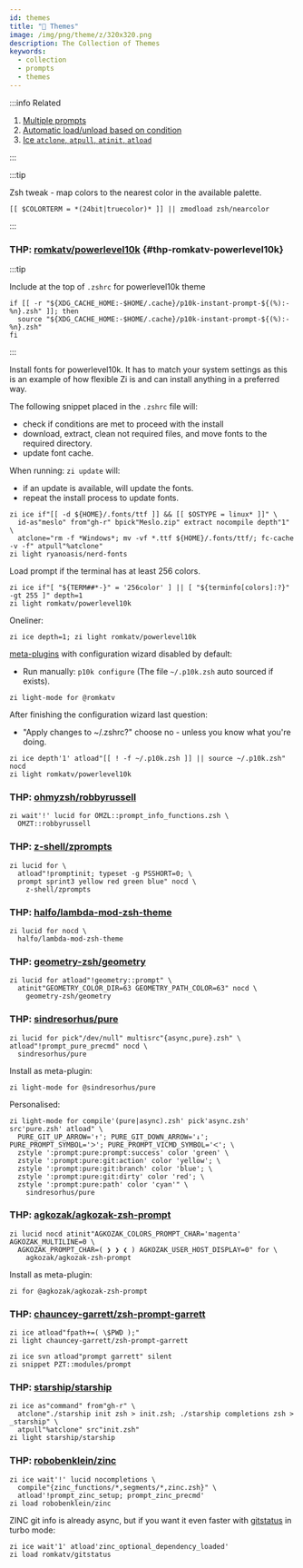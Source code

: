 ```yaml
---
id: themes
title: "🔺 Themes"
image: /img/png/theme/z/320x320.png
description: The Collection of Themes
keywords:
  - collection
  - prompts
  - themes
---
```


<!-- @format -->

:::info Related

1. [Multiple prompts][multiple-prompts]
2. [Automatic load/unload based on condition][automatic-condition-based---load--unload]
3. [Ice `atclone`, `atpull`, `atinit`, `atload`][atclone-atpull-atinit-atload]

:::

:::tip

Zsh tweak - map colors to the nearest color in the available palette.

```shell
[[ $COLORTERM = *(24bit|truecolor)* ]] || zmodload zsh/nearcolor
```

:::

### THP: [romkatv/powerlevel10k](https://github.com/romkatv/powerlevel10k) {#thp-romkatv-powerlevel10k}

:::tip

Include at the top of `.zshrc` for powerlevel10k theme

```shell title="~/.zshrc" showLineNumbers
if [[ -r "${XDG_CACHE_HOME:-$HOME/.cache}/p10k-instant-prompt-${(%):-%n}.zsh" ]]; then
  source "${XDG_CACHE_HOME:-$HOME/.cache}/p10k-instant-prompt-${(%):-%n}.zsh"
fi
```

:::

Install fonts for powerlevel10k. It has to match your system settings as this is an example of how flexible Zi is and can install anything in a preferred way.

The following snippet placed in the `.zshrc` file will:

- check if conditions are met to proceed with the install
- download, extract, clean not required files, and move fonts to the required directory.
- update font cache.

When running: `zi update` will:

- if an update is available, will update the fonts.
- repeat the install process to update fonts.

```shell
zi ice if"[[ -d ${HOME}/.fonts/ttf ]] && [[ $OSTYPE = linux* ]]" \
  id-as"meslo" from"gh-r" bpick"Meslo.zip" extract nocompile depth"1" \
  atclone="rm -f *Windows*; mv -vf *.ttf ${HOME}/.fonts/ttf/; fc-cache -v -f" atpull"%atclone"
zi light ryanoasis/nerd-fonts
```

Load prompt if the terminal has at least 256 colors.

```shell showLineNumbers
zi ice if"[ "${TERM##*-}" = '256color' ] || [ "${terminfo[colors]:?}" -gt 255 ]" depth=1
zi light romkatv/powerlevel10k
```

Oneliner:

```shell
zi ice depth=1; zi light romkatv/powerlevel10k
```

[meta-plugins](/ecosystem/annexes/meta-plugins) with configuration wizard disabled by default:

- Run manually: `p10k configure` (The file `~/.p10k.zsh` auto sourced if exists).

```shell
zi light-mode for @romkatv
```

After finishing the configuration wizard last question:

- "Apply changes to ~/.zshrc?" choose no - unless you know what you're doing.

```shell showLineNumbers
zi ice depth'1' atload"[[ ! -f ~/.p10k.zsh ]] || source ~/.p10k.zsh" nocd
zi light romkatv/powerlevel10k
```

### THP: [ohmyzsh/robbyrussell](https://github.com/ohmyzsh/ohmyzsh/blob/master/themes/robbyrussell.zsh-theme)

```shell showLineNumbers
zi wait'!' lucid for OMZL::prompt_info_functions.zsh \
  OMZT::robbyrussell
```

### THP: [z-shell/zprompts](https://github.com/z-shell/zprompts)

```shell showLineNumbers
zi lucid for \
  atload"!promptinit; typeset -g PSSHORT=0; \
  prompt sprint3 yellow red green blue" nocd \
    z-shell/zprompts
```

### THP: [halfo/lambda-mod-zsh-theme](https://github.com/halfo/lambda-mod-zsh-theme)

```shell showLineNumbers
zi lucid for nocd \
  halfo/lambda-mod-zsh-theme
```

### THP: [geometry-zsh/geometry](https://github.com/geometry-zsh/geometry)

```shell showLineNumbers
zi lucid for atload"!geometry::prompt" \
  atinit"GEOMETRY_COLOR_DIR=63 GEOMETRY_PATH_COLOR=63" nocd \
    geometry-zsh/geometry
```

### THP: [sindresorhus/pure](https://github.com/sindresorhus/pure)

```shell showLineNumbers
zi lucid for pick"/dev/null" multisrc"{async,pure}.zsh" \
atload"!prompt_pure_precmd" nocd \
  sindresorhus/pure
```

Install as meta-plugin:

```shell
zi light-mode for @sindresorhus/pure
```

Personalised:

```shell showLineNumbers
zi light-mode for compile'(pure|async).zsh' pick'async.zsh' src'pure.zsh' atload" \
  PURE_GIT_UP_ARROW='↑'; PURE_GIT_DOWN_ARROW='↓'; PURE_PROMPT_SYMBOL='ᐳ'; PURE_PROMPT_VICMD_SYMBOL='ᐸ'; \
  zstyle ':prompt:pure:prompt:success' color 'green' \
  zstyle ':prompt:pure:git:action' color 'yellow'; \
  zstyle ':prompt:pure:git:branch' color 'blue'; \
  zstyle ':prompt:pure:git:dirty' color 'red'; \
  zstyle ':prompt:pure:path' color 'cyan'" \
    sindresorhus/pure
```

### THP: [agkozak/agkozak-zsh-prompt](https://github.com/agkozak/agkozak-zsh-prompt)

```shell showLineNumbers
zi lucid nocd atinit"AGKOZAK_COLORS_PROMPT_CHAR='magenta' AGKOZAK_MULTILINE=0 \
  AGKOZAK_PROMPT_CHAR=( ❯ ❯ ❮ ) AGKOZAK_USER_HOST_DISPLAY=0" for \
    agkozak/agkozak-zsh-prompt
```

Install as meta-plugin:

```shell
zi for @agkozak/agkozak-zsh-prompt
```

### THP: [chauncey-garrett/zsh-prompt-garrett](https://github.com/chauncey-garrett/zsh-prompt-garrett)

```shell showLineNumbers
zi ice atload"fpath+=( \$PWD );"
zi light chauncey-garrett/zsh-prompt-garrett

zi ice svn atload"prompt garrett" silent
zi snippet PZT::modules/prompt
```

### THP: [starship/starship](https://github.com/starship/starship)

```shell showLineNumbers
zi ice as"command" from"gh-r" \
  atclone"./starship init zsh > init.zsh; ./starship completions zsh > _starship" \
  atpull"%atclone" src"init.zsh"
zi light starship/starship
```

### THP: [robobenklein/zinc][robobenklein/zinc]

```shell showLineNumbers
zi ice wait'!' lucid nocompletions \
  compile"{zinc_functions/*,segments/*,zinc.zsh}" \
  atload'!prompt_zinc_setup; prompt_zinc_precmd'
zi load robobenklein/zinc
```

ZINC git info is already async, but if you want it even faster with [gitstatus][gitstatus] in turbo mode:

```shell showLineNumbers
zi ice wait'1' atload'zinc_optional_dependency_loaded'
zi load romkatv/gitstatus
```

<!-- end-of-file -->
<!-- links -->

[multiple-prompts]: /docs/guides/customization#multiple-prompts
[automatic-condition-based---load--unload]: /docs/getting_started/overview#automatic-condition-based---load--unload
[atclone-atpull-atinit-atload]: /docs/guides/syntax/standard#atclone-atpull-atinit-atload

<!-- external -->

[robobenklein/zinc]: https://github.com/robobenklein/zinc
[gitstatus]: https://github.com/romkatv/gitstatus
